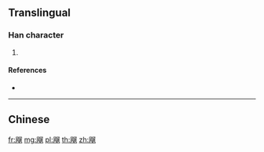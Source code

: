 {{character info/new}}
{{also|飀}}
==Translingual==

===Han character===
{{Han char|rn=182|rad=风|as=10|sn=14|four=|canj=HNHHW,XHNHH}}

# {{defn|Han|sort=风10}}

====References====
* {{Han ref|kx=1415.131|hdz=74490.090|uh=98D7|ud=39127}}

----

==Chinese==
{{zh-see|飀}}

[[fr:飗]]
[[mg:飗]]
[[pl:飗]]
[[th:飗]]
[[zh:飗]]